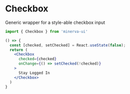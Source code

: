 
<Meta title="Elements|Checkbox" component={Checkbox} />

# Checkbox

Generic wrapper for a style-able checkbox input

```js
import { Checkbox } from 'minerva-ui'
```

```jsx
() => {
  const [checked, setChecked] = React.useState(false);
  return (
    <Checkbox
      checked={checked}
      onChange={() => setChecked(!checked)}
    >
      Stay Logged In
    </Checkbox>
  )
}
```

<Props of={Checkbox} />


<!-- <Preview>
  <Story name="all checkboxes">
    <form>
      <Checkbox
        checked={true}
      >
        Stay Logged In
      </Checkbox>
      <Checkbox
        checked={false}
      >
        Stay Logged In
      </Checkbox>
    </form>
  </Story>
</Preview> -->